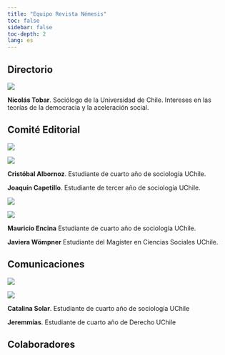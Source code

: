 ```yaml
---
title: "Equipo Revista Némesis"
toc: false
sidebar: false
toc-depth: 2
lang: es
---
```


## Directorio

::: {layout="[40,60]" layout-valign="center"}
![](images/nicolas_tobar.png)

**Nicolás Tobar**. Sociólogo de la Universidad de Chile. Intereses en las teorías de la democracia y la aceleración social.
:::

## Comité Editorial

::: {layout-ncol="2" layout-halign="center"}
![](images/anonymous_dalle.png)

![](images/anonymous_dalle.png)

**Cristóbal Albornoz**. Estudiante de cuarto año de sociología UChile.

**Joaquín Capetillo**. Estudiante de tercer año de sociología UChile.

![](images/anonymous_dalle.png)

![](images/anonymous_dalle.png)

**Mauricio Encina** Estudiante de cuarto año de sociología UChile.

**Javiera Wömpner** Estudiante del Magíster en Ciencias Sociales UChile.
:::

## Comunicaciones

::: {layout-ncol="2"}
![](images/anonymous_dalle.png)

![](images/anonymous_dalle.png)

**Catalina Solar**. Estudiante de cuarto año de sociología UChile

**Jeremmías**. Estudiante de cuarto año de Derecho UChile
:::

## Colaboradores
